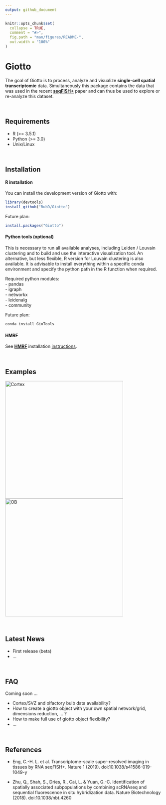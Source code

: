 ```yaml
---
output: github_document
---
```


<!-- README.md is generated from README.Rmd. Please edit that file -->

```r
knitr::opts_chunk$set(
  collapse = TRUE,
  comment = "#>",
  fig.path = "man/figures/README-",
  out.width = "100%"
)
```
# Giotto

<!-- badges: start -->
<!-- badges: end -->

The goal of Giotto is to process, analyze and visualize **single-cell spatial transcriptomic** data. Simultaneously this package contains the data that was used in the recent [**seqFISH+**](https://www.nature.com/articles/s41586-019-1049-y) paper and can thus be used to explore or re-analyze this dataset.

\  

## Requirements

- R (>= 3.5.1)
- Python (>= 3.0)
- Unix/Linux

\  


## Installation

#### R installation

You can install the development version of Giotto with:

``` r
library(devtools)
install_github("RubD/Giotto")
```

Future plan:
``` r
install.packages("Giotto")
```

#### Python tools (optional)  
This is necessary to run all available analyses, including Leiden / Louvain clustering and to build and use the interactive visualization tool. An alternative, but less flexible, R version for Louvain clustering is also available. It is advisable to install everything within a specific conda environment and specify the python path in the R function when required.

Required python modules:  
- pandas  
- igraph  
- networkx  
- leidenalg  
- community  

Future plan:  
``` python
conda install GioTools
```


#### HMRF
See [**HMRF**](http://www.nature.com/articles/nbt.4260) installation [instructions](http://spatial.rc.fas.harvard.edu/install.html).
  
  
\   


## Examples
[![Cortex](./inst/images/cortex_image_summary.png){width=10cm}](./inst/examples/mouse_cortex_svz/mouse_cortex_example.md)
[![OB](./inst/images/OB_image_summary.png){width=10cm}](./inst/examples/mouse_olfactory_bulb/mouse_olfactory_bulb_example.md)

\  


## Latest News

- First release (beta)
- ...

\  


## FAQ  

Coming soon ...  

- Cortex/SVZ and olfactory bulb data availability?
- How to create a giotto object with your own spatial network/grid, dimensions reduction, ... ?  
- How to make full use of giotto object flexibility?
- ...

\  


## References

- Eng, C.-H. L. et al. Transcriptome-scale super-resolved imaging in tissues by RNA seqFISH+. Nature 1 (2019). doi:10.1038/s41586-019-1049-y

- Zhu, Q., Shah, S., Dries, R., Cai, L. & Yuan, G.-C. Identification of spatially associated subpopulations by combining scRNAseq and sequential fluorescence in situ hybridization data. Nature Biotechnology (2018). doi:10.1038/nbt.4260




